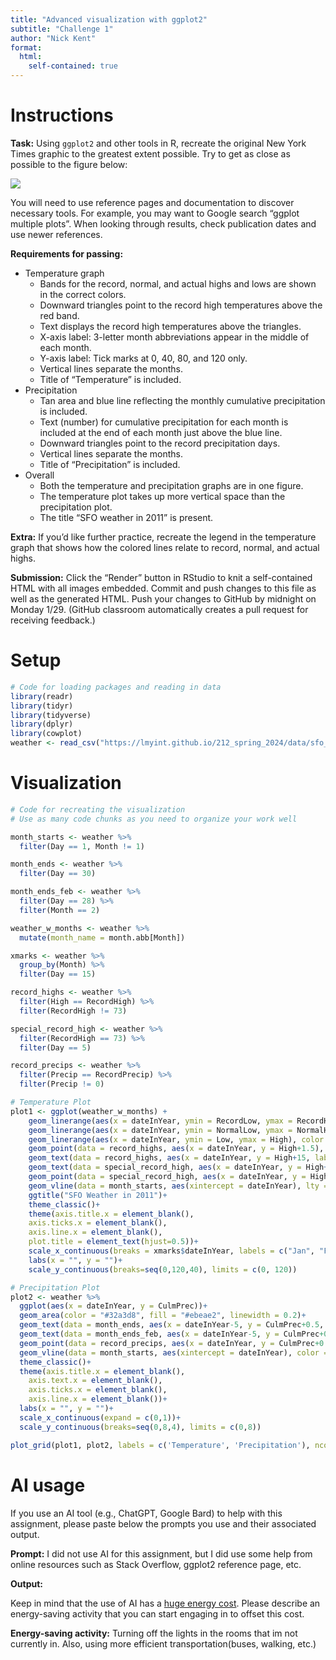 ```yaml
---
title: "Advanced visualization with ggplot2"
subtitle: "Challenge 1"
author: "Nick Kent"
format: 
  html:
    self-contained: true
---
```


# Instructions

**Task:** Using `ggplot2` and other tools in R, recreate the original New York Times graphic to the greatest extent possible. Try to get as close as possible to the figure below:

![](https://lmyint.github.io/212_spring_2024/images/hw1_goal.png){width=600, fig-align="center"}

You will need to use reference pages and documentation to discover necessary tools. For example, you may want to Google search "ggplot multiple plots". When looking through results, check publication dates and use newer references.

**Requirements for passing:**

- Temperature graph
    - Bands for the record, normal, and actual highs and lows are shown in the correct colors.
    - Downward triangles point to the record high temperatures above the red band.
    - Text displays the record high temperatures above the triangles.
    - X-axis label: 3-letter month abbreviations appear in the middle of each month.
    - Y-axis label: Tick marks at 0, 40, 80, and 120 only.
    - Vertical lines separate the months.
    - Title of "Temperature" is included.
- Precipitation
    - Tan area and blue line reflecting the monthly cumulative precipitation is included.
    - Text (number) for cumulative precipitation for each month is included at the end of each month just above the blue line.
    - Downward triangles point to the record precipitation days.
    - Vertical lines separate the months.
    - Title of "Precipitation" is included.
- Overall
    - Both the temperature and precipitation graphs are in one figure.
    - The temperature plot takes up more vertical space than the precipitation plot.
    - The title "SFO weather in 2011" is present.

**Extra:** If you'd like further practice, recreate the legend in the temperature graph that shows how the colored lines relate to record, normal, and actual highs.

**Submission:** Click the "Render" button in RStudio to knit a self-contained HTML with all images embedded. Commit and push changes to this file as well as the generated HTML. Push your changes to GitHub by midnight on Monday 1/29. (GitHub classroom automatically creates a pull request for receiving feedback.)



# Setup

```r
# Code for loading packages and reading in data
library(readr)
library(tidyr)
library(tidyverse)
library(dplyr)
library(cowplot) 
weather <- read_csv("https://lmyint.github.io/212_spring_2024/data/sfo_weather.csv")
```

# Visualization

```r
# Code for recreating the visualization
# Use as many code chunks as you need to organize your work well

month_starts <- weather %>% 
  filter(Day == 1, Month != 1)

month_ends <- weather %>% 
  filter(Day == 30)

month_ends_feb <- weather %>% 
  filter(Day == 28) %>% 
  filter(Month == 2)

weather_w_months <- weather %>% 
  mutate(month_name = month.abb[Month])

xmarks <- weather %>% 
  group_by(Month) %>% 
  filter(Day == 15)

record_highs <- weather %>% 
  filter(High == RecordHigh) %>% 
  filter(RecordHigh != 73)

special_record_high <- weather %>% 
  filter(RecordHigh == 73) %>% 
  filter(Day == 5)

record_precips <- weather %>% 
  filter(Precip == RecordPrecip) %>% 
  filter(Precip != 0)
```

```r
# Temperature Plot
plot1 <- ggplot(weather_w_months) +
    geom_linerange(aes(x = dateInYear, ymin = RecordLow, ymax = RecordHigh), color = "#ecebe3", linewidth = 1.5) +
    geom_linerange(aes(x = dateInYear, ymin = NormalLow, ymax = NormalHigh), color = "#C8B8BA", linewidth = 1.5) +
    geom_linerange(aes(x = dateInYear, ymin = Low, ymax = High), color = "#A90248", linewidth = 1.5) +
    geom_point(data = record_highs, aes(x = dateInYear, y = High+1.5), shape = 25, fill = "black", size = 0.7)+
    geom_text(data = record_highs, aes(x = dateInYear, y = High+15, label = RecordText), size = 2)+
    geom_text(data = special_record_high, aes(x = dateInYear, y = High+23, label = RecordText), size = 2)+
    geom_point(data = special_record_high, aes(x = dateInYear, y = High+1.5), shape = 25, fill = "black", size = 0.7)+
    geom_vline(data = month_starts, aes(xintercept = dateInYear), lty = "dashed", color = "#b2b2b2", linewidth = 0.3)+
    ggtitle("SFO Weather in 2011")+
    theme_classic()+
    theme(axis.title.x = element_blank(),
    axis.ticks.x = element_blank(),
    axis.line.x = element_blank(),
    plot.title = element_text(hjust=0.5))+
    scale_x_continuous(breaks = xmarks$dateInYear, labels = c("Jan", "Feb", "Mar", "Apr", "May", "Jun", "Jul", "Aug", "Sep", "Oct", "Nov", "Dec"), expand=c(0,1))+
    labs(x = "", y = "")+
    scale_y_continuous(breaks=seq(0,120,40), limits = c(0, 120))
```

```r
# Precipitation Plot
plot2 <- weather %>% 
  ggplot(aes(x = dateInYear, y = CulmPrec))+
  geom_area(color = "#32a3d8", fill = "#ebeae2", linewidth = 0.2)+
  geom_text(data = month_ends, aes(x = dateInYear-5, y = CulmPrec+0.5, label = CulmPrec), size = 3)+
  geom_text(data = month_ends_feb, aes(x = dateInYear-5, y = CulmPrec+0.6, label = CulmPrec), size = 3)+
  geom_point(data = record_precips, aes(x = dateInYear, y = CulmPrec+0.3), shape = 25, fill = "black", size = 0.7)+
  geom_vline(data = month_starts, aes(xintercept = dateInYear), color = "#ebeae2", linewidth = 0.3)+
  theme_classic()+
  theme(axis.title.x = element_blank(),
    axis.text.x = element_blank(),
    axis.ticks.x = element_blank(),
    axis.line.x = element_blank())+
  labs(x = "", y = "")+
  scale_x_continuous(expand = c(0,1))+
  scale_y_continuous(breaks=seq(0,8,4), limits = c(0,8))
```

```r
plot_grid(plot1, plot2, labels = c('Temperature', 'Precipitation'), ncol = 1, rel_heights = c(3,1), align = "v", label_size = 10, hjust = -0.7)
```


# AI usage

If you use an AI tool (e.g., ChatGPT, Google Bard) to help with this assignment, please paste below the prompts you use and their associated output.

**Prompt:** I did not use AI for this assignment, but I did use some help from online resources such as Stack Overflow, ggplot2 reference page, etc. 

**Output:**

Keep in mind that the use of AI has a [huge energy cost](https://lmyint.github.io/212_spring_2024/syllabus.html#artificial-intelligence-ai-use). Please describe an energy-saving activity that you can start engaging in to offset this cost.

**Energy-saving activity:** Turning off the lights in the rooms that im not currently in. Also, using more efficient transportation(buses, walking, etc.)
